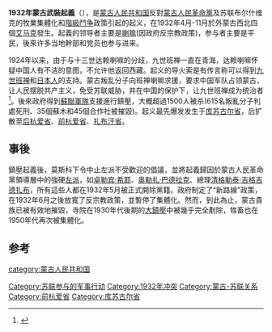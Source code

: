 '''1932年蒙古武裝起義'''（{{lang-mn|1932 оны зэвсэгт бослого}}），是[[蒙古人民共和国|蒙古人民共和国]]反對[[蒙古人民革命黨|蒙古人民革命黨]]及苏联布尔什维克的牧業集體化和[[階級鬥争|階級鬥争]]政策引起的起义，在1932年4月-11月於外蒙古西北四個[[艾马克|艾马克]]發生。起義的领导者主要是[[喇嘛|喇嘛]](因政府反宗教政策)，参与者主要是平民，後來许多当地幹部和党员也参与进来。

1924年以来，由于与十三世达赖喇嘛的分歧，九世班禅一直在青海，达赖喇嘛怀疑中国人有不洁的意图，不允许他返回西藏。起义的导火索是有传言称可以得到[[九世班禅|九世班禅]]和[[日本人|日本人]]的支持。蒙古叛乱分子向班禅喇嘛求援，要求中国军队占领蒙古，让人民摆脱共产主义，免受苏联威胁，并在中国的保护下，让九世班禅成为统治者<ref>{{cite web |author1=Александр Берзин |title=Война Шамбалы в Монголии |url=https://www.torchinov.com/2012/11/28/война-шамбалы-в-монголии/ |website=torchinov |accessdate=2021-01-21 |archive-date=2020-09-19 |archive-url=https://web.archive.org/web/20200919030703/https://www.torchinov.com/2012/11/28/%D0%B2%D0%BE%D0%B9%D0%BD%D0%B0-%D1%88%D0%B0%D0%BC%D0%B1%D0%B0%D0%BB%D1%8B-%D0%B2-%D0%BC%D0%BE%D0%BD%D0%B3%D0%BE%D0%BB%D0%B8%D0%B8/ |dead-url=no }}</ref>。後來政府得到[[蘇聯軍隊|蘇聯軍隊]]支援進行鎮壓，大概超過1500人被杀(615名叛亂分子判處死刑、35個蘇木和45個合作社被摧毀)。起义最先爆发发生于[[库苏古尔省|库苏古尔省]]，后扩散至[[后杭爱省|后杭爱省]]、[[前杭爱省|前杭爱省]]、[[扎布汗省|扎布汗省]]。

==事後==
鎮壓起義後，莫斯科下令中止左派不受歡迎的倡議，並將起義歸因於蒙古人民革命黨領導層中的強硬[[左派|左派]]，如[[卓勒宾·希耶|卓勒宾·希耶]]、[[奥勒扎·巴德拉克|奥勒扎·巴德拉克]]、總理[[清格勒泰·吉格吉德扎布|清格勒泰·吉格吉德扎布]]，所有這些人都在1932年5月被正式開除黨籍。政府制定了“新路線”政策，在1932年6月之後放寬了反宗教政策，並暫停了集體化。然而，到此為止，蒙古貴族已被有效地摧毀，寺院在1930年代後期的[[大鎮壓|大鎮壓]]中被幾乎完全剷除，牲畜也在1950年代再次被集體化。

==参考==
{{reflist}}

[[category:蒙古人民共和国|category:蒙古人民共和国]]
[[Category:苏联参与的军事行动|Category:苏联参与的军事行动]]
[[Category:1932年冲突|Category:1932年冲突]]
[[Category:蒙古-苏联关系|Category:蒙古-苏联关系]]
[[Category:前杭爱省|Category:前杭爱省]]
[[Category:库苏古尔省|Category:库苏古尔省]]